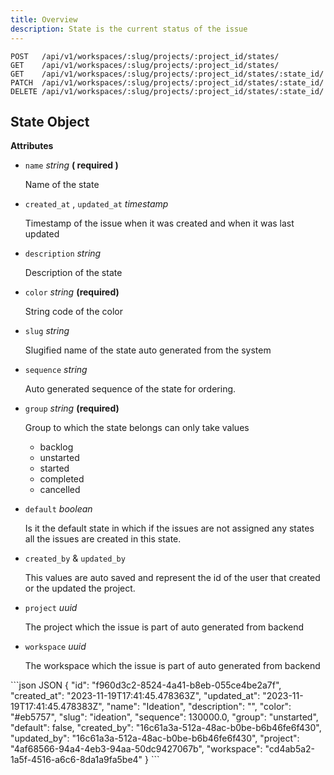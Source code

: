 ```yaml
---
title: Overview
description: State is the current status of the issue
---
```


```http
POST   /api/v1/workspaces/:slug/projects/:project_id/states/
GET    /api/v1/workspaces/:slug/projects/:project_id/states/
GET    /api/v1/workspaces/:slug/projects/:project_id/states/:state_id/
PATCH  /api/v1/workspaces/:slug/projects/:project_id/states/:state_id/
DELETE /api/v1/workspaces/:slug/projects/:project_id/states/:state_id/
```

## State Object

**Attributes**

- `name` _string_ **( required )**

  Name of the state

- `created_at` , `updated_at` _timestamp_

  Timestamp of the issue when it was created and when it was last updated

- `description` _string_

  Description of the state

- `color` _string_ **(required)**

  String code of the color

- `slug` _string_

  Slugified name of the state auto generated from the system

- `sequence` _string_

  Auto generated sequence of the state for ordering.

- `group` _string_ **(required)**

  Group to which the state belongs can only take values

  - backlog
  - unstarted
  - started
  - completed
  - cancelled

- `default` _boolean_

  Is it the default state in which if the issues are not assigned any states all the issues are created in this state.

- `created_by` & `updated_by`

  This values are auto saved and represent the id of the user that created or the updated the project.

- `project` _uuid_

  The project which the issue is part of auto generated from backend

- `workspace` _uuid_

  The workspace which the issue is part of auto generated from backend

<ResponseExample>
```json JSON
{
	"id": "f960d3c2-8524-4a41-b8eb-055ce4be2a7f",
	"created_at": "2023-11-19T17:41:45.478363Z",
	"updated_at": "2023-11-19T17:41:45.478383Z",
	"name": "Ideation",
	"description": "",
	"color": "#eb5757",
	"slug": "ideation",
	"sequence": 130000.0,
	"group": "unstarted",
	"default": false,
	"created_by": "16c61a3a-512a-48ac-b0be-b6b46fe6f430",
	"updated_by": "16c61a3a-512a-48ac-b0be-b6b46fe6f430",
	"project": "4af68566-94a4-4eb3-94aa-50dc9427067b",
	"workspace": "cd4ab5a2-1a5f-4516-a6c6-8da1a9fa5be4"
}
```
</ResponseExample>
